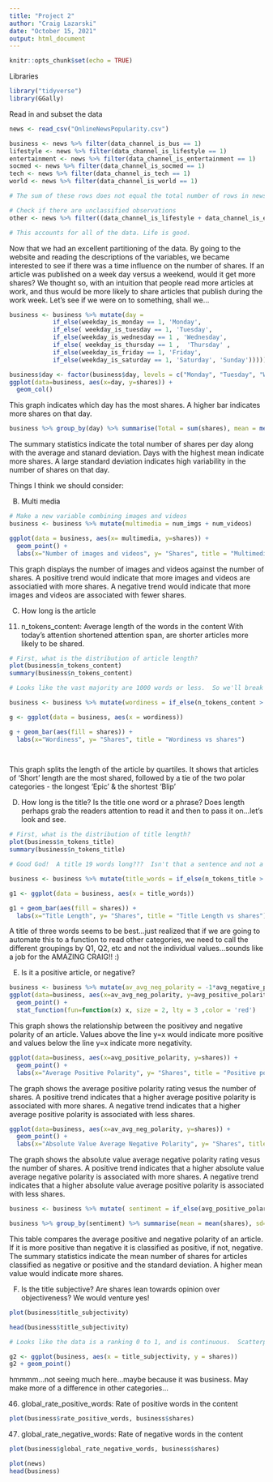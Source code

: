 ```yaml
---
title: "Project 2"
author: "Craig Lazarski"
date: "October 15, 2021"
output: html_document
---
```


```r
knitr::opts_chunk$set(echo = TRUE)
```

Libraries
```r
library("tidyverse")
library(GGally)

```
Read in and subset the data
```r
news <- read_csv("OnlineNewsPopularity.csv")

business <- news %>% filter(data_channel_is_bus == 1)
lifestyle <- news %>% filter(data_channel_is_lifestyle == 1)
entertainment <- news %>% filter(data_channel_is_entertainment == 1)
socmed <- news %>% filter(data_channel_is_socmed == 1)
tech <- news %>% filter(data_channel_is_tech == 1)
world <- news %>% filter(data_channel_is_world == 1)

# The sum of these rows does not equal the total number of rows in news.

# Check if there are unclassified observations
other <- news %>% filter((data_channel_is_lifestyle + data_channel_is_entertainment + data_channel_is_lifestyle + data_channel_is_bus + data_channel_is_socmed + data_channel_is_tech + data_channel_is_world) == 0)

# This accounts for all of the data. Life is good.
```
  
  Now that we had an excellent partitioning of the data.  By going to the website and reading the descriptions of the variables, we became interested to see if there was a time influence on the number of shares.  If an article was published on a week day versus a weekend, would it get more shares?  We thought so, with an intuition that people read more articles at work, and thus would be more likely to share articles that publish during the work week.  Let's see if we were on to something, shall we...  
    
    
```r

business <- business %>% mutate(day = 
            if_else(weekday_is_monday == 1, 'Monday', 
            if_else( weekday_is_tuesday == 1, 'Tuesday',
            if_else(weekday_is_wednesday == 1 , 'Wednesday', 
            if_else( weekday_is_thursday == 1 ,  'Thursday' ,
            if_else(weekday_is_friday == 1, 'Friday',
            if_else(weekday_is_saturday == 1, 'Saturday', 'Sunday')))))))

business$day <- factor(business$day, levels = c("Monday", "Tuesday", "Wednesday", "Thursday", "Friday", "Saturday", "Sunday"))
ggplot(data=business, aes(x=day, y=shares)) +
  geom_col()

```    
This graph indicates which day has the most shares. A higher bar indicates more shares on that day.

```r
business %>% group_by(day) %>% summarise(Total = sum(shares), mean = mean(shares), sd = sd(shares))
```
The summary statistics indicate the total number of shares per day along with the average and stanard deviation. Days with the highest mean indicate more shares. A large standard deviation indicates high variability in the number of shares on that day.


Things I think we should consider:



B) Multi media

```R
# Make a new variable combining images and videos
business <- business %>% mutate(multimedia = num_imgs + num_videos)

ggplot(data = business, aes(x= multimedia, y=shares)) +
  geom_point() +
  labs(x="Number of images and videos", y= "Shares", title = "Multimedia vs shares")
```
This graph displays the number of images and videos against the number of shares. A positive trend would indicate that more images and videos are associatied with more shares. A negative trend would indicate that more images and videos are associated with fewer shares.


C) How long is the article


11. n_tokens_content: Average length of the words in the content
With today's attention shortened attention span, are shorter articles more likely to be shared.

```r
# First, what is the distribution of article length?
plot(business$n_tokens_content)
summary(business$n_tokens_content)

# Looks like the vast majority are 1000 words or less.  So we'll break them into quantiles: Blip, Short, Medium, Epic

business <- business %>% mutate(wordiness = if_else(n_tokens_content > 727, 'Epic', if_else(n_tokens_content >539, 'Medium', if_else(n_tokens_content > 244, 'Short', 'Blip'))))

g <- ggplot(data = business, aes(x = wordiness))

g + geom_bar(aes(fill = shares)) +
  labs(x="Wordiness", y= "Shares", title = "Wordiness vs shares")

  
```
This graph splits the length of the article by quartiles.  It shows that articles of 'Short' length are the most shared, followed by a tie of the two polar categories - the longest 'Epic' & the shortest 'Blip'


D) How long is the title?
Is the title one word or a phrase?  Does length perhaps grab the readers attention to read it and then to pass it on...let's look and see.

```r
# First, what is the distribution of title length?
plot(business$n_tokens_title)
summary(business$n_tokens_title)

# Good God!  A title 19 words long???  Isn't that a sentence and not a title???  Well, whatevers, grouping by quartiles:

business <- business %>% mutate(title_words = if_else(n_tokens_title > 12, 'Ridiculous', if_else(n_tokens_title > 10, 'Still_too_long', if_else(n_tokens_title > 9, 'Shorter', '3_words'))))

g1 <- ggplot(data = business, aes(x = title_words))

g1 + geom_bar(aes(fill = shares)) +
  labs(x="Title Length", y= "Shares", title = "Title Length vs shares")


```
  
  
A title of three words seems to be best...just realized that if we are going to automate this to a function to read other categories, we need to call the different groupings by Q1, Q2, etc and not the individual values...sounds like a job for the AMAZING CRAIG!!  :)



E)  Is it a positive article, or negative?

```r
business <- business %>% mutate(av_avg_neg_polarity = -1*avg_negative_polarity)
ggplot(data=business, aes(x=av_avg_neg_polarity, y=avg_positive_polarity)) +
  geom_point() +
  stat_function(fun=function(x) x, size = 2, lty = 3 ,color = 'red')

```
This graph shows the relationship between the positivey and negative polarity of an article. Values above the line y=x would indicate more positive and values below the line y=x indicate more negativity.

```r
ggplot(data=business, aes(x=avg_positive_polarity, y=shares)) +
  geom_point() +
  labs(x="Average Positive Polarity", y= "Shares", title = "Positive polarity vs shares")
```
The graph shows the average positive polarity rating vesus the number of shares. A positive trend indicates that a higher average positive polarity is associated with more shares. A negative trend indicates that a higher average positive polarity is associated with less shares.

```r
ggplot(data=business, aes(x=av_avg_neg_polarity, y=shares)) +
  geom_point() +
  labs(x="Absolute Value Average Negative Polarity", y= "Shares", title = "Negative polarity vs shares")
```
The graph shows the absolute value average negative polarity rating vesus the number of shares. A positive trend indicates that a higher absolute value average negative polarity is associated with more shares. A negative trend indicates that a higher absolute value average positive polarity is associated with less shares.

```r
business <- business %>% mutate( sentiment = if_else(avg_positive_polarity > av_avg_neg_polarity, "positive", "negative"))

business %>% group_by(sentiment) %>% summarise(mean = mean(shares), sd= sd(shares))
```

This table compares the average positive and negative polarity of an article. If it is more positive than negative it is classified as positive, if not, negative. The summary statistics indicate the mean number of shares for articles classified as negative or positive and the standard deviation. A higher mean value would indicate more shares.
  
  
F) Is the title subjective?  Are shares lean towards opinion over objectiveness?  We would venture yes!

```r
plot(business$title_subjectivity)

head(business$title_subjectivity)

# Looks like the data is a ranking 0 to 1, and is continuous.  Scatterplot time! :)

g2 <- ggplot(business, aes(x = title_subjectivity, y = shares))
g2 + geom_point() 

```
   hmmmm...not seeing much here...maybe because it was business.  May make more of a difference in other categories...
   
   

46. global_rate_positive_words: Rate of positive words in the content
```r
plot(business$rate_positive_words, business$shares)
```
47. global_rate_negative_words: Rate of negative words in the content

```r
plot(business$global_rate_negative_words, business$shares)

```
```r

plot(news)
head(business)

```
